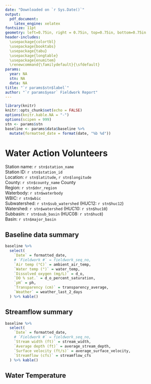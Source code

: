 ```yaml
---
date: "Downloaded on `r Sys.Date()`"
output:
  pdf_document:
    latex_engine: xelatex
fontsize: 11pt
geometry: left=0.75in, right = 0.75in, top=0.75in, bottom=0.75in
header-includes:
  \usepackage{colortbl}
  \usepackage{booktabs}
  \usepackage{tabu}
  \usepackage{longtable}
  \usepackage{enumitem}
  \renewcommand{\familydefault}{\sfdefault}
params:
  year: NA
  stn: NA
  data: NA
title: "`r params$stn$label`"
author: "`r params$year` Fieldwork Report"
---
```


```r
library(knitr)
knitr::opts_chunk$set(echo = FALSE)
options(knitr.kable.NA = "-")
options(scipen = 999)
stn <- params$stn
baseline <- params$data$baseline %>%
  mutate(formatted_date = format(date, "%b %d"))
```

# Water Action Volunteers

Station name: `r stn$station_name`\
Station ID: `r stn$station_id`\
Location: `r stn$latitude`, `r stn$longitude`\
County: `r stn$county_name` County\
Region: `r stn$dnr_region`\
Waterbody: `r stn$waterbody`\
WBIC: `r stn$wbic`\
Subwatershed: `r stn$sub_watershed` (HUC12: `r stn$huc12`)\
Watershed: `r stn$watershed` (HUC10: `r stn$huc10`)\
Subbasin: `r stn$sub_basin` (HUC08: `r stn$huc8`)\
Basin: `r stn$major_basin`

## Baseline data summary

```r
baseline %>%
  select(
    `Date` = formatted_date,
    # `Fieldwork #` = fieldwork_seq_no,
    `Air temp (°C)` = ambient_air_temp,
    `Water temp (°)` = water_temp,
    `Dissolved oxygen (mg/L)` = d_o,
    `DO % sat.` = d_o_percent_saturation,
    `pH` = ph,
    `Transparency (cm)` = transparency_average,
    `Weather` = weather_last_2_days
  ) %>% kable()
```


## Streamflow summary

```r
baseline %>%
  select(
    `Date` = formatted_date,
    # `Fieldwork #` = fieldwork_seq_no,
    `Stream width (ft)` = stream_width,
    `Average depth (ft)` = average_stream_depth,
    `Surface velocity (ft/s)` = average_surface_velocity,
    `Streamflow (cfs)` = streamflow_cfs
  ) %>% kable()
```

## Water Temperature

